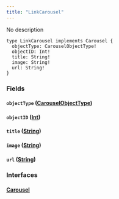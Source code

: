 ```yaml
---
title: "LinkCarousel"
---
```


No description

```
type LinkCarousel implements Carousel {
  objectType: CarouselObjectType!
  objectID: Int!
  title: String!
  image: String!
  url: String!
}

```

### Fields[](#fields "Direct link to heading")

#### `objectType` ([CarouselObjectType](/developer/graphql-api/references/enums/carousel-object-type))[](#objecttype-carouselobjecttype "Direct link to heading")

#### `objectID` ([Int](/developer/graphql-api/references/scalars/int))[](#objectid-int "Direct link to heading")

#### `title` ([String](/developer/graphql-api/references/scalars/string))[](#title-string "Direct link to heading")

#### `image` ([String](/developer/graphql-api/references/scalars/string))[](#image-string "Direct link to heading")

#### `url` ([String](/developer/graphql-api/references/scalars/string))[](#url-string "Direct link to heading")

### Interfaces[](#interfaces "Direct link to heading")

#### [Carousel](/developer/graphql-api/references/interfaces/carousel)[](#carousel "Direct link to heading")